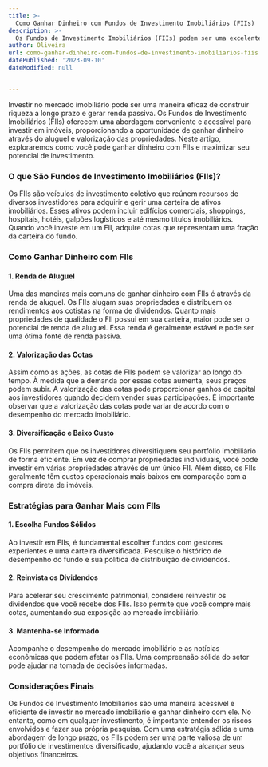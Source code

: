 ```yaml
---
title: >-
  Como Ganhar Dinheiro com Fundos de Investimento Imobiliários (FIIs)
description: >-
  Os Fundos de Investimento Imobiliários (FIIs) podem ser uma excelente opção para ganhar dinheiro no mercado imobiliário. Saiba como investir de forma inteligente.
author: Oliveira
url: como-ganhar-dinheiro-com-fundos-de-investimento-imobiliarios-fiis
datePublished: '2023-09-10'
dateModified: null


---
```


Investir no mercado imobiliário pode ser uma maneira eficaz de construir riqueza a longo prazo e gerar renda passiva. Os Fundos de Investimento Imobiliários (FIIs) oferecem uma abordagem conveniente e acessível para investir em imóveis, proporcionando a oportunidade de ganhar dinheiro através do aluguel e valorização das propriedades. Neste artigo, exploraremos como você pode ganhar dinheiro com FIIs e maximizar seu potencial de investimento.

### O que São Fundos de Investimento Imobiliários (FIIs)?

Os FIIs são veículos de investimento coletivo que reúnem recursos de diversos investidores para adquirir e gerir uma carteira de ativos imobiliários. Esses ativos podem incluir edifícios comerciais, shoppings, hospitais, hotéis, galpões logísticos e até mesmo títulos imobiliários. Quando você investe em um FII, adquire cotas que representam uma fração da carteira do fundo.

### Como Ganhar Dinheiro com FIIs

#### 1. Renda de Aluguel

Uma das maneiras mais comuns de ganhar dinheiro com FIIs é através da renda de aluguel. Os FIIs alugam suas propriedades e distribuem os rendimentos aos cotistas na forma de dividendos. Quanto mais propriedades de qualidade o FII possui em sua carteira, maior pode ser o potencial de renda de aluguel. Essa renda é geralmente estável e pode ser uma ótima fonte de renda passiva.

#### 2. Valorização das Cotas

Assim como as ações, as cotas de FIIs podem se valorizar ao longo do tempo. À medida que a demanda por essas cotas aumenta, seus preços podem subir. A valorização das cotas pode proporcionar ganhos de capital aos investidores quando decidem vender suas participações. É importante observar que a valorização das cotas pode variar de acordo com o desempenho do mercado imobiliário.

#### 3. Diversificação e Baixo Custo

Os FIIs permitem que os investidores diversifiquem seu portfólio imobiliário de forma eficiente. Em vez de comprar propriedades individuais, você pode investir em várias propriedades através de um único FII. Além disso, os FIIs geralmente têm custos operacionais mais baixos em comparação com a compra direta de imóveis.

### Estratégias para Ganhar Mais com FIIs

#### 1. Escolha Fundos Sólidos

Ao investir em FIIs, é fundamental escolher fundos com gestores experientes e uma carteira diversificada. Pesquise o histórico de desempenho do fundo e sua política de distribuição de dividendos.

#### 2. Reinvista os Dividendos

Para acelerar seu crescimento patrimonial, considere reinvestir os dividendos que você recebe dos FIIs. Isso permite que você compre mais cotas, aumentando sua exposição ao mercado imobiliário.

#### 3. Mantenha-se Informado

Acompanhe o desempenho do mercado imobiliário e as notícias econômicas que podem afetar os FIIs. Uma compreensão sólida do setor pode ajudar na tomada de decisões informadas.

### Considerações Finais

Os Fundos de Investimento Imobiliários são uma maneira acessível e eficiente de investir no mercado imobiliário e ganhar dinheiro com ele. No entanto, como em qualquer investimento, é importante entender os riscos envolvidos e fazer sua própria pesquisa. Com uma estratégia sólida e uma abordagem de longo prazo, os FIIs podem ser uma parte valiosa de um portfólio de investimentos diversificado, ajudando você a alcançar seus objetivos financeiros.
